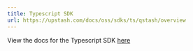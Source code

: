 ---
title: Typescript SDK
url: https://upstash.com/docs/oss/sdks/ts/qstash/overview
---

View the docs for the Typescript SDK [here](/oss/sdks/ts/qstash/overview)